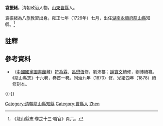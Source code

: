'''袁振緒'''，清朝政治人物。[[山東|山東]][[曹縣|曹縣]]人。

袁振緒為八旗教習出身。雍正七年（1729年）七月，出任[[湖南|湖南]][[永順府|永順府]][[龍山縣|龍山縣]]知縣。<ref>《龍山縣志·卷之十三·職官》頁六。</ref>

==註釋==
{{reflist}}

==參考資料==
*（[[中國國家圖書館|中國國家圖書館]]藏）[[符為霖|符為霖]]、[[呂懋恆|呂懋恆]]修，劉沛纂；[[謝寶文|謝寶文]]續修，劉沛續纂。《龍山縣志》十六卷，卷首一卷。同治九年（1870）修，光緒四年（1878）續修刻本。

{{-}}
{{start box}}
{{s-off}}
{{succession box|首任|[[周相|周相]]|[[湖南|湖南]][[永順府|永順府]][[龍山縣|龍山縣]][[知縣|知縣]]（[[龍山縣知縣列表|列表]]）|<small>雍正七年（1729年）七月上任</small>}}
{{end box}}

{{DEFAULTSORT:Yuan袁}}
[[Category:清朝龍山縣知縣|Category:清朝龍山縣知縣]]
[[Category:曹縣人|Category:曹縣人]]
[[Category:袁姓|Zhen]]